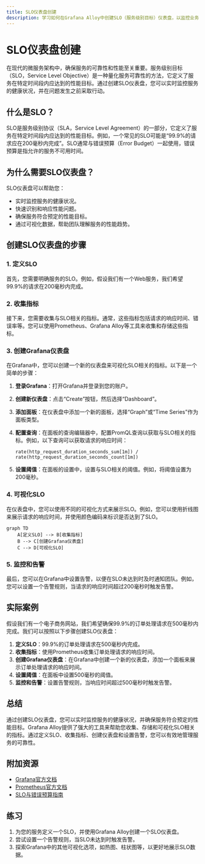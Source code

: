 ```yaml
---
title: SLO仪表盘创建
description: 学习如何在Grafana Alloy中创建SLO（服务级别目标）仪表盘，以监控业务指标并确保服务质量。
---
```


# SLO仪表盘创建

在现代的微服务架构中，确保服务的可靠性和性能至关重要。服务级别目标（SLO，Service Level Objective）是一种量化服务可靠性的方法，它定义了服务在特定时间段内应达到的性能目标。通过创建SLO仪表盘，您可以实时监控服务的健康状况，并在问题发生之前采取行动。

## 什么是SLO？

SLO是服务级别协议（SLA，Service Level Agreement）的一部分，它定义了服务在特定时间段内应达到的性能目标。例如，一个常见的SLO可能是“99.9%的请求应在200毫秒内完成”。SLO通常与错误预算（Error Budget）一起使用，错误预算是指允许的服务不可用时间。

## 为什么需要SLO仪表盘？

SLO仪表盘可以帮助您：

- 实时监控服务的健康状况。
- 快速识别和响应性能问题。
- 确保服务符合预定的性能目标。
- 通过可视化数据，帮助团队理解服务的性能趋势。

## 创建SLO仪表盘的步骤

### 1. 定义SLO

首先，您需要明确服务的SLO。例如，假设我们有一个Web服务，我们希望99.9%的请求在200毫秒内完成。

### 2. 收集指标

接下来，您需要收集与SLO相关的指标。通常，这些指标包括请求的响应时间、错误率等。您可以使用Prometheus、Grafana Alloy等工具来收集和存储这些指标。

### 3. 创建Grafana仪表盘

在Grafana中，您可以创建一个新的仪表盘来可视化SLO相关的指标。以下是一个简单的步骤：

1. **登录Grafana**：打开Grafana并登录到您的账户。
2. **创建新仪表盘**：点击“Create”按钮，然后选择“Dashboard”。
3. **添加面板**：在仪表盘中添加一个新的面板，选择“Graph”或“Time Series”作为面板类型。
4. **配置查询**：在面板的查询编辑器中，配置PromQL查询以获取与SLO相关的指标。例如，以下查询可以获取请求的响应时间：

   ```promql
   rate(http_request_duration_seconds_sum[1m]) / rate(http_request_duration_seconds_count[1m])
   ```

5. **设置阈值**：在面板的设置中，设置与SLO相关的阈值。例如，将阈值设置为200毫秒。

### 4. 可视化SLO

在仪表盘中，您可以使用不同的可视化方式来展示SLO。例如，您可以使用折线图来展示请求的响应时间，并使用颜色编码来标识是否达到了SLO。

```mermaid
graph TD
    A[定义SLO] --> B[收集指标]
    B --> C[创建Grafana仪表盘]
    C --> D[可视化SLO]
```

### 5. 监控和告警

最后，您可以在Grafana中设置告警，以便在SLO未达到时及时通知团队。例如，您可以设置一个告警规则，当请求的响应时间超过200毫秒时触发告警。

## 实际案例

假设我们有一个电子商务网站，我们希望确保99.9%的订单处理请求在500毫秒内完成。我们可以按照以下步骤创建SLO仪表盘：

1. **定义SLO**：99.9%的订单处理请求在500毫秒内完成。
2. **收集指标**：使用Prometheus收集订单处理请求的响应时间。
3. **创建Grafana仪表盘**：在Grafana中创建一个新的仪表盘，添加一个面板来展示订单处理请求的响应时间。
4. **设置阈值**：在面板中设置500毫秒的阈值。
5. **监控和告警**：设置告警规则，当响应时间超过500毫秒时触发告警。

## 总结

通过创建SLO仪表盘，您可以实时监控服务的健康状况，并确保服务符合预定的性能目标。Grafana Alloy提供了强大的工具来帮助您收集、存储和可视化SLO相关的指标。通过定义SLO、收集指标、创建仪表盘和设置告警，您可以有效地管理服务的可靠性。

## 附加资源

- [Grafana官方文档](https://grafana.com/docs/)
- [Prometheus官方文档](https://prometheus.io/docs/)
- [SLO与错误预算指南](https://sre.google/workbook/error-budget/)

## 练习

1. 为您的服务定义一个SLO，并使用Grafana Alloy创建一个SLO仪表盘。
2. 尝试设置一个告警规则，当SLO未达到时触发告警。
3. 探索Grafana中的其他可视化选项，如热图、柱状图等，以更好地展示SLO数据。
